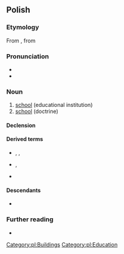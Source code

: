 {{also|szkołą}}
==Polish==
{{wikipedia|dab=szkoła|lang=pl|szkoła (oświata)}}

===Etymology===
From {{etyl|la|pl}} {{m|la|schola}}, from {{etyl|grc|pl}} {{m|grc|σχολή}}

===Pronunciation===
* {{audio|Pl-szkoła.ogg|audio|lang=pl}}
* {{pl-IPA}}

===Noun===
{{pl-noun|f|dim=szkółka}}

# [[school]] (educational institution)
# [[school]] (doctrine)

====Declension====
{{pl-decl-noun-f|szko|ł|genp=szkół}}

====Derived terms====
* {{qualifier|verbs}} {{l|pl|szkolić}}, {{l|pl|wyszkolić}}, {{l|pl|przeszkolić}}
* {{qualifier|nouns}} {{l|pl|szkolnictwo}}, {{l|pl|szkolenie}}
* {{qualifier|adjectives}} {{l|pl|szkolny}}

====Descendants====
* {{desctree|bor=1|ru|школа}}

===Further reading===
* {{R:PWN}}

[[Category:pl:Buildings]]
[[Category:pl:Education]]